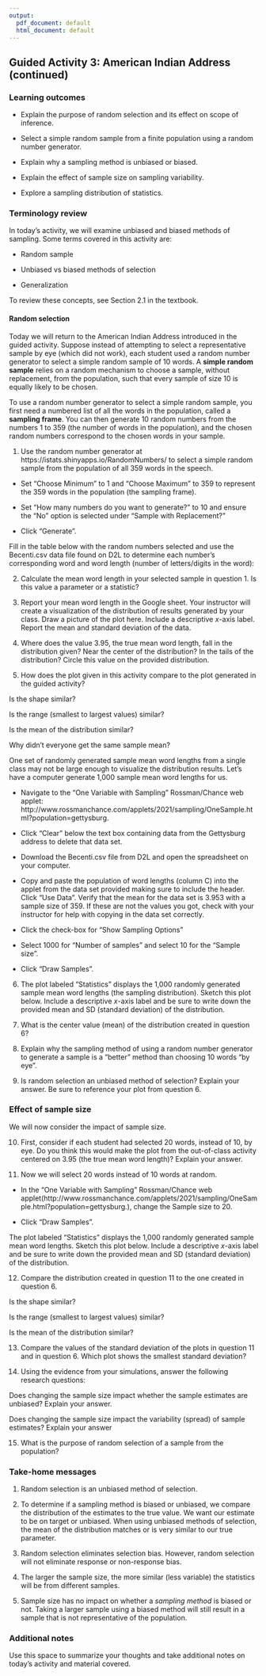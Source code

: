 ---
output:
  pdf_document: default
  html_document: default
---
## Guided Activity 3: American Indian Address (continued)

\setstretch{1}

### Learning outcomes

* Explain the purpose of random selection and its effect on scope of inference.

* Select a simple random sample from a finite population using a random number generator. 

* Explain why a sampling method is unbiased or biased.

* Explain the effect of sample size on sampling variability.

* Explore a sampling distribution of statistics.

### Terminology review

In today's activity, we will examine unbiased and biased methods of sampling. Some terms covered in this activity are:


* Random sample

* Unbiased vs biased methods of selection

* Generalization


To review these concepts, see Section 2.1 in the textbook. 

#### Random selection {-}

Today we will return to the American Indian Address introduced in the guided activity. Suppose instead of attempting to select a representative sample by eye (which did not work), each student used a random number generator to select a simple random sample of 10 words. A **simple random sample** relies on a random mechanism to choose a sample, without replacement, from the population, such that every sample of size 10 is equally likely to be chosen.

To use a random number generator to select a simple random sample, you first need a numbered list of all the words in the population, called a **sampling frame**. You can then generate 10 random numbers from the numbers 1 to 359 (the number of words in the population), and the chosen random numbers correspond to the chosen words in your sample.

1. Use the random number generator at https://istats.shinyapps.io/RandomNumbers/ to select a simple random sample from the population of all 359 words in the speech. 

* Set "Choose Minimum" to 1 and "Choose Maximum" to 359 to represent the 359 words in the population (the sampling frame).

* Set "How many numbers do you want to generate?" to 10 and ensure the "No" option is selected under "Sample with Replacement?" 

* Click "Generate".

\newpage

Fill in the table below with the random numbers selected and use the Becenti.csv data file found on D2L to determine each number’s corresponding word and word length (number of letters/digits in the word):

\begin{center}
\begin{tabular}{|l|l|p{1in}|} \hline
Observation & Number & Length  \\ \hline
1 & & \\ 
& & \\ \hline
2 & & \\ 
& & \\ \hline
3 & & \\ 
& & \\ \hline
4 & & \\ 
& & \\ \hline
5 & & \\ 
& & \\ \hline
6 & & \\ 
& & \\ \hline
7 & & \\
& & \\ \hline
8 & & \\ 
& & \\ \hline
9 & &\\ 
& & \\ \hline
10 & & \\ 
& & \\ \hline
\end{tabular}
\end{center}

2. Calculate the mean word length in your selected sample in question 1. Is this value a parameter or a statistic?
\vspace{0.3in}

3. Report your mean word length in the Google sheet.  Your instructor will create a visualization of the distribution of results generated by your class. Draw a picture of the plot here. Include a descriptive $x$-axis label.  Report the mean and standard deviation of the data.

\vspace{2in}

<!-- A dot plot and summary statistics of the average word lengths from random samples of size 10 from a Spring 2023 class of 82 students is provided. -->

<!-- ```{r} -->
<!-- words<-data.frame(c(3.7, 4.6, 4, 3.9, 3.7, 4.7, 4.9, 4.5, 3.6, 3.5, 3.9, 3.6, 3.1, 4.2, 3.9, 5.1,  -->
<!--                     3.1, 3.8, 4, 3.2, 5.1, 3.5, 4.9, 3.9, 4.6, 3.5, 3.5, 4.3, 4.1, 5, 3.7, 3.8,  -->
<!--                     3.7, 3.6, 3.2, 4.1, 4.4, 4.5, 3.0, 3.7, 3.7, 4.1, 4.3, 3.9, 3.1, 3.1, 4.4, 3.2,  -->
<!--                     4.5, 2.5, 3.7, 4.5, 3.8, 3.3, 3.6, 4.3, 2.9, 3.6, 4.2, 2.8, 5.5, 4.6, 5.3, 4.9, 3.9,  -->
<!--                     3.8, 3.8, 4.2, 4.3, 2.5, 3.1, 3.5, 3.7, 3.3, 5.7, 4.2, 3.3, 3.2, 2.8, 5.2, 4.1, 4.5)) -->
<!-- colnames(words)<-c("letters") -->

<!-- words%>% -->
<!--     ggplot(aes(x = letters))+ -->
<!--     geom_dotplot()+ -->
<!--     labs(title = "Sampling Distribution of Average Word Length",  -->
<!--          x = "Average word length", -->
<!--          y = "Frequency") + -->
<!--     theme_bw() -->

<!-- words %>% -->
<!--   summarise(favstats(letters)) -->
<!-- ``` -->

\newpage 

4.  Where does the value 3.95, the true mean word length, fall in the distribution given? Near the center of the distribution?  In the tails of the distribution?  Circle this value on the provided distribution.
\vspace{0.3in}

5. How does the plot given in this activity compare to the plot generated in the guided activity? 

\rgi Is the shape similar?  
\vspace{0.2in}

\rgi Is the range (smallest to largest values) similar? 

\vspace{0.2in}

\rgi Is the mean of the distribution similar? 

\vspace{0.2in}

\rgi Why didn’t everyone get the same sample mean?
\vspace{0.4in}

One set of randomly generated sample mean word lengths from a single class may not be large enough to visualize the distribution results. Let’s have a computer generate 1,000 sample mean word lengths for us.

*  Navigate to the “One Variable with Sampling” Rossman/Chance web applet: http://www.rossmanchance.com/applets/2021/sampling/OneSample.html?population=gettysburg.

*  Click "Clear" below the text box containing data from the Gettysburg address to delete that data set.

*  Download the Becenti.csv file from D2L and open the spreadsheet on your computer.

*  Copy and paste the population of word lengths (column C) into the applet from the data set provided making sure to include the header.  Click "Use Data".  Verify that the mean for the data set is 3.953 with a sample size of 359.  If these are not the values you got, check with your instructor for help with copying in the data set correctly.

*  Click the check-box for "Show Sampling Options"

*  Select 1000 for "Number of samples" and select 10 for the "Sample size".  

*  Click “Draw Samples”.

6. The plot labeled “Statistics” displays the 1,000 randomly generated sample mean word lengths (the sampling distribution). Sketch this plot below. Include a descriptive $x$-axis label and be sure to write down the provided mean and SD (standard deviation) of the distribution.
\vspace{2in}

7. What is the center value (mean) of the distribution created in question 6?
\vspace{0.3in}

8. Explain why the sampling method of using a random number generator to generate a sample is a "better" method than choosing 10 words “by eye”.
\vspace{0.8in}

9.  Is random selection an unbiased method of selection?  Explain your answer. Be sure to reference your plot from question 6.
\vspace{0.5in}


### Effect of sample size {-}

We will now consider the impact of sample size.

10. First, consider if each student had selected 20 words, instead of 10, by eye. Do you think this would make the plot from the out-of-class activity centered on 3.95 (the true mean word length)?  Explain your answer.
\vspace{0.4in}

11. Now we will select 20 words instead of 10 words at random.

*  In the "One Variable with Sampling” Rossman/Chance web applet(http://www.rossmanchance.com/applets/2021/sampling/OneSample.html?population=gettysburg.), change the Sample size to 20.

*  Click “Draw Samples”.

The plot labeled “Statistics” displays the 1,000 randomly generated sample mean word lengths. Sketch this plot below.  Include a descriptive $x$-axis label and be sure to write down the provided mean and SD (standard deviation) of the distribution.
\vspace{2in}

12.  Compare the distribution created in question 11 to the one created in question 6.  

\rgi Is the shape similar?  
\vspace{0.2in}

\rgi Is the range (smallest to largest values) similar? 

\vspace{0.2in}

\rgi Is the mean of the distribution similar? 

\vspace{0.2in}


13. Compare the values of the standard deviation of the plots in question 11 and in question 6. Which plot shows the smallest standard deviation?
\vspace{0.4in}

14. Using the evidence from your simulations, answer the following research questions:

\rgi Does changing the sample size impact whether the sample estimates are unbiased? Explain your answer.
\vspace{0.5in}

\rgi Does changing the sample size impact the variability (spread) of sample estimates? Explain your answer
\vspace{0.5in}

15. What is the purpose of random selection of a sample from the population? 

\vspace{0.8in}

### Take-home messages

1. Random selection is an unbiased method of selection.

2. To determine if a sampling method is biased or unbiased, we compare the distribution of the estimates to the true value. We want our estimate to be on target or unbiased.  When using unbiased methods of selection, the mean of the distribution matches or is very similar to our true parameter.

3. Random selection eliminates selection bias.  However, random selection will not eliminate response or non-response bias.

4. The larger the sample size, the more similar (less variable) the statistics will be from different samples.  

5. Sample size has no impact on whether a *sampling method* is biased or not. Taking a larger sample using a biased method will still result in a sample that is not representative of the population.

### Additional notes

Use this space to summarize your thoughts and take additional notes on today's activity and material covered.

\newpage
